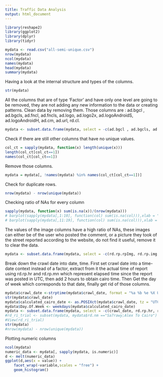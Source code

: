 ```yaml
---
title: Traffic Data Analysis
output: html_document
---
```


```r
library(reshape2)
library(ggplot2)
library(dplyr)
library(tidyr)
```
```r
mydata <- read.csv("all-semi-unique.csv")
nrow(mydata)
ncol(mydata)
names(mydata)
head(mydata)
summary(mydata)
```

Having a look at the internal structure and types of the columns.
```r
str(mydata)
```
All the columns that are of type 'Factor' and have only one level are going to be removed, they are not adding any new information to the data or creating patterns. Clean data by removing them.
Those columns are : ad.bgcl , ad.bgcls, ad.fncl, ad.fncls, ad.logo, ad.logo2x, ad.logoAndroidS, ad.logoAndroidH, ad.cm, ad.url, rd.cl.

```r
mydata <- subset.data.frame(mydata, select = -c(ad.bgcl , ad.bgcls, ad.fncl, ad.fncls, ad.logo, ad.logo2x, ad.logoAndroidS, ad.logoAndroidH, ad.cm, ad.url, rd.cl))
```
Check if there are still other columns that have no unique values. 
```r
col_ct = sapply(mydata, function(x) length(unique(x)))
length(col_ct[col_ct==1])
names(col_ct[col_ct==1])
```
Remove those columns.
```r
mydata = mydata[, !names(mydata) %in% names(col_ct[col_ct==1])]
```
Check for duplicate rows.
```r
nrow(mydata) - nrow(unique(mydata))
```
Checking ratio of NAs for every column
```r
sapply(mydata, function(x) sum(is.na(x))/(nrow(mydata)))
# barplot(sapply(mydata[,1:10], function(col) sum(is.na(col))),xlab = " columns ", ylab = " NA count ")
# barplot(sapply(mydata[,11:19], function(col) sum(is.na(col))),xlab = " columns ", ylab = " NA count ")
```
The values of the image columns have a high ratio of NAs, these images can either be of the user who posted the comment, or a picture they took of the street reported according to the website, do not find it useful, remove it to clear the data.

```r
mydata <- subset.data.frame(mydata, select = -c(rd.rp.rpImg, rd.rp.img, rd.img))
```
Break down the crawl date into date, time.
First set crawl date into a time-date context instead of a factor, extract from it the actual time of report using rd.rp.hr and rd.rp.mn which represent elapsed time since the report was posted in UTC, then add 2 hours to obtain cairo time. Then Get the day of week which corresponds to that date, finally get rid of those columns.
```r
mydata$crawl_date <-strptime(mydata$crawl_date, format = "%a %b %e %X UTC %Y", tz = "UTC")
str(mydata$crawl_date)
mydata$calculated_cairo_date <- as.POSIXct(mydata$crawl_date, tz = "UTC") - mydata$rd.rp.hr*60*60 - mydata$rd.rp.mn*60 + 2*60*60
mydata$Day.Of.Week <- weekdays(mydata$calculated_cairo_date)
mydata <- subset.data.frame(mydata, select = -c(crawl_date, rd.rp.hr, rd.rp.mn))
#rd_ri_trial <- subset(mydata, mydata$rd.nm =="Sa7rawy;Alex To Cairo")
#View(rd_ri_trial)
str(mydata)
#nrow(mydata) - nrow(unique(mydata))
```
Plotting numeric columns
```r
ncol(mydata)
numeric_data <- mydata[, sapply(mydata, is.numeric)]
d <- melt(numeric_data)
ggplot(d,aes(x = value)) + 
    facet_wrap(~variable,scales = "free") + 
    geom_histogram()
```